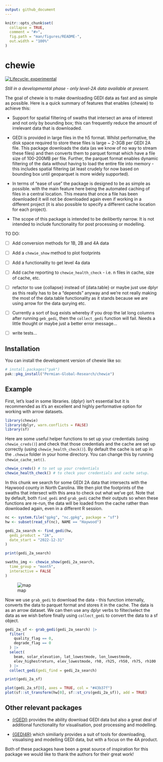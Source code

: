 ```yaml
---
output: github_document
---
```


<!-- README.md is generated from README.Rmd. Please edit that file -->

```r
knitr::opts_chunk$set(
  collapse = TRUE,
  comment = "#>",
  fig.path = "man/figures/README-",
  out.width = "100%"
)
```

# chewie

<!-- badges: start -->
[![Lifecycle: experimental](https://img.shields.io/badge/lifecycle-experimental-orange.svg)](https://lifecycle.r-lib.org/articles/stages.html#experimental)
<!-- badges: end -->

  *Still in a developmental phase - only level-2A data available at present.*

The goal of chewie is to make downloading GEDI data as fast and as simple as 
possible. Here is a quick summary of features that enables {chewie} to achieve 
this:

-  Support for spatial filtering of swaths that intersect an area of interest 
and not only by bounding box; this can frequently reduce the amount of 
irrelevant data that is downloaded.

- GEDI is provided in large files in the h5 format. Whilst performative, the 
disk space required to store these files is large ~ 2-3GB per GEDI 2A file. 
This package downloads the data (as we know of no way to stream these files) and 
then converts them to parquet format which have a file size of  100-200MB per
file. Further, the parquet format enables dynamic filtering of the data without
having to load the entire file into memory - this includes spatial filtering 
(at least crudely for now based on bounding box until geoparquet is more widely
supported).

- In terms of "ease of use" the package is designed to be as simple as possible.
with the main feature here being the automated caching of files in a central 
location. This means that once a file has been downloaded it will not be
downloaded again even if working in a different project (it is also possible to
specify a different cache location for each project). 

- The scope of this package is intended to be deilibertly narrow. It is not 
intended to include functionality for post processing or modelling.


TO DO:

- [ ] Add conversion methods for 1B, 2B and 4A data

- [ ] Add a `chewie_show` method to plot footprints

- [ ] Add a functionality to get level 4a data
  
- [ ] Add cache reporting to `chewie_health_check` - i.e. n files in cache, 
size of cache, etc.

- [ ] refactor to use {collapse} instead of {data.table} or maybe just use dplyr
as this really has to be a "depends" anyway and we're not really making the most
of the data.table functionality as it stands because we are using arrow for the
data qurying etc. 

- [ ] Currently a sort of bug exists whereby if you drop the lat long columns
after running  `geb_gedi`, then the `collect_gedi` function will fail. Needs a
little thought or maybe just a better error message...

- [ ] write tests...


## Installation

You can install the development version of chewie like so:

```r
# install.packages("pak")
pak::pkg_install("Permian-Global-Research/chewie")
```

## Example

First, let's load in some libraries. {dplyr} isn't essential but it is 
recommended as it's an excellent and highly performative option for working with 
arrow datasets.

```r
library(chewie)
library(dplyr, warn.conflicts = FALSE)
library(sf)
```

Here are some useful helper functions to set up your credentials (using 
`chewie_creds()`) and check that those credentials and the cache are set up 
correctly (using `chewie_health_check()`). By default the cache is set up in the 
`.chewie` folder in your home directory. You can change this by running 
`chewie_cache_set()`.

```r
chewie_creds() # to set up your credentials
chewie_health_check() # to check your credentials and cache setup.
```

In this chunk we search for some GEDI 2A data that intersects with the Haywood
county in North Carolina. We then plot the footprints of the swaths that
intersect with this area to check out what we've got. Note that by default,
both `find_gedi` and `grab_gedi` cache their outputs so when these functions are
re-run, the data will be loaded from the cache rather than downloaded again, 
even in a different R session.

```r
nc <- system.file("gpkg", "nc.gpkg", package = "sf")
hw <- subset(read_sf(nc), NAME == "Haywood")

gedi_2a_search <- find_gedi(hw,
  gedi_product = "2A",
  date_start = "2022-12-31"
)

print(gedi_2a_search)

swaths_img <- chewie_show(gedi_2a_search,
  time_group = "month",
  interactive = FALSE
)
```
![map](inst/imgs/map.png)

Now we use `grab_gedi` to download the data - this function internally, converts
the data to parquet format and stores it in the cache. The data is as an arrow
dataset. We can then use any dplyr verbs to filter/select the data as we wish 
before finally using `collect_gedi` to convert the data to a sf object. 
```r
gedi_2a_sf <- grab_gedi(gedi_2a_search) |>
  filter(
    quality_flag == 0,
    degrade_flag == 0
  ) |>
  select(
    beam, solar_elevation, lat_lowestmode, lon_lowestmode,
    elev_highestreturn, elev_lowestmode, rh0, rh25, rh50, rh75, rh100
  ) |>
  collect_gedi(gedi_find = gedi_2a_search)

print(gedi_2a_sf)

plot(gedi_2a_sf[0], axes = TRUE, col = "#43b37f")
plot(sf::st_transform(hw[0], sf::st_crs(gedi_2a_sf)), add = TRUE)
```


## Other relevant packages
- [{rGEDI}](https://github.com/carlos-alberto-silva/rGEDI) provides the ability
download GEDI data but also a great deal of additional functionality for 
visualisation, post processing and modelling.

- [{GEDI4R}](https://github.com/VangiElia/GEDI4R) which similiarly provides a 
suit of tools for downloading, visualising and modelling GEDI data, but with a
focus on the 4A product.

Both of these packages have been a great source of inspiration for this package
we would like to thank the authors for their great work! 